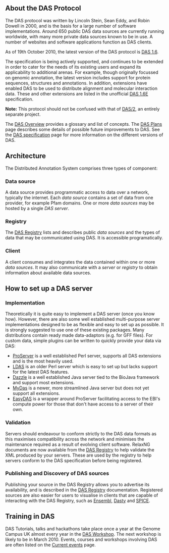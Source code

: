 
== About the DAS Protocol ==

The DAS protocol was written by Lincoln Stein, Sean Eddy, and Robin Dowell in 2000, and is the basis for a large number of software implementations. Around 650 public DAS data sources are currently running worldwide, with many more private data sources known to be in use. A number of  websites and software applications function as DAS clients.

As of 19th October 2010, the latest version of the DAS protocol is [[DAS1.6|DAS 1.6]].

The specification is being actively supported, and continues to be extended in order to cater for the needs of its existing users and expand its applicability to additional arenas. For example, though originally focussed on genomic annotation, the latest version includes support for protein sequences, structures and annotations. In addition, extensions have enabled DAS to be used to distribute alignment and molecular interaction data. These and other extensions are listed in the unofficial [[DAS1.6E|DAS 1.6E]] specification.

<b>Note:</b> This protocol should not be confused with that of [[DAS/2]], an entirely separate project.

The [[DAS/1/Overview|DAS Overview]] provides a glossary and list of concepts. The [[DAS Plans]] page describes some details of possible future improvements to DAS. See the [[DAS specification]] page for more information on the different versions of DAS.

== Architecture ==

The Distributed Annotation System comprises three types of component:

=== Data source ===

A data source provides programmatic access to data over a network, typically the internet. Each <i>data source</i> contains a set of data from one provider, for example Pfam domains. One or more <i>data sources</i> may be hosted by a single <i>DAS server</i>.

=== Registry ===

The [[DasRegistry| DAS Registry]] lists and describes public <i>data sources</i> and the types of data that may be communicated using DAS. It is accessible programatically.

=== Client ===

A client consumes and integrates the data contained within one or more <i>data sources</i>. It may also communicate with a <i>server</i> or <i>registry</i> to obtain information about available data sources.

== How to set up a DAS server ==

=== Implementation ===

Theoretically it is quite easy to implement a DAS server (once you know how). However, there are also some well established multi-purpose server implementations designed to be as flexible and easy to set up as possible. It is strongly suggested to use one of these existing packages. Many distributions contain ready made data-adaptors (e.g. for GFF files). For custom data, simple plugins can be written to quickly provide your data via DAS:

* [http://www.sanger.ac.uk/proserver/ ProServer] is a well established Perl server, supports all DAS extensions and is the most heavily used.
* [http://biodas.org/servers/LDAS.html LDAS] is an older Perl server which is easy to set up but lacks support for the latest DAS features.
* [http://www.biojava.org/wiki/Dazzle Dazzle] is a well established Java server tied to the BioJava framework and support most extensions.
* [http://code.google.com/p/mydas/ MyDas] is a newer, more streamlined Java server but does not yet support all extensions.
* [http://www.ebi.ac.uk/panda-srv/easydas/ EasyDAS] is a wrapper around ProServer facilitating access to the EBI's compute power for those that don't have access to a server of their own.

=== Validation ===

Servers should endeavour to conform strictly to the DAS data formats as this maximises compatibility across the network and minimises the maintenance required as a result of evolving client software. RelaxNG documents are now available from the [[DasRegistry|DAS Registry]] to help validate the XML produced by your servers. These are used by the registry to help servers conform to the DAS specification before being registered.

=== Publishing and Discovery of DAS sources ===

Publishing your source in the DAS Registry allows you to advertise its availability, and is described in the [[DasRegistry|DAS Registry]] documentation. Registered sources are also easier for users to visualise in clients that are capable of interacting with the DAS Registry, such as [http://www.ensembl.org/ Ensembl], [http://www.ebi.ac.uk Dasty] and [http://www.efamily.org.uk/software/dasclients/spice/ SPICE].

== Training in DAS ==

DAS Tutorials, talks and hackathons take place once a year at the Genome Campus UK almost every year in the [http://www.sanger.ac.uk/Software/analysis/das/DASWorkshopHistory.shtml DAS Workshop]. The next workshop is likely to be in March 2010. Events, courses and workshops involving DAS are often listed on the [[Current_events|Current events]] page.